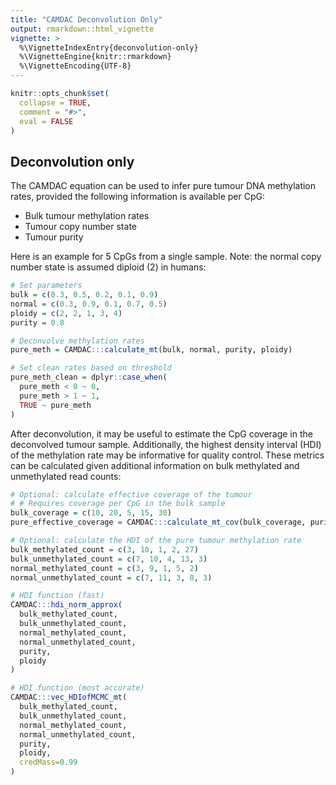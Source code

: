 ```yaml
---
title: "CAMDAC Deconvolution Only"
output: rmarkdown::html_vignette
vignette: >
  %\VignetteIndexEntry{deconvolution-only}
  %\VignetteEngine{knitr::rmarkdown}
  %\VignetteEncoding{UTF-8}
---
```


```r
knitr::opts_chunk$set(
  collapse = TRUE,
  comment = "#>",
  eval = FALSE
)
```

## Deconvolution only

The CAMDAC equation can be used to infer pure tumour DNA methylation rates, provided the following information is available per CpG:

* Bulk tumour methylation rates
* Tumour copy number state
* Tumour purity

Here is an example for 5 CpGs from a single sample. Note: the normal copy number state is assumed diploid (2) in humans:
```r

# Set parameters
bulk = c(0.3, 0.5, 0.2, 0.1, 0.9)
normal = c(0.3, 0.9, 0.1, 0.7, 0.5)
ploidy = c(2, 2, 1, 3, 4)
purity = 0.8

# Deconvolve methylation rates
pure_meth = CAMDAC:::calculate_mt(bulk, normal, purity, ploidy)

# Set clean rates based on threshold
pure_meth_clean = dplyr::case_when(
  pure_meth < 0 ~ 0,
  pure_meth > 1 ~ 1,
  TRUE ~ pure_meth
)

```

After deconvolution, it may be useful to estimate the CpG coverage in the deconvolved tumour sample. Additionally, the highest density interval (HDI) of the methylation rate may be informative for quality control. These metrics can be calculated given additional information on bulk methylated and unmethylated read counts:

```r

# Optional: calculate effective coverage of the tumour
# # Requires coverage per CpG in the bulk sample
bulk_coverage = c(10, 20, 5, 15, 30)
pure_effective_coverage = CAMDAC:::calculate_mt_cov(bulk_coverage, purity, ploidy)

# Optional: calculate the HDI of the pure tumour methylation rate
bulk_methylated_count = c(3, 10, 1, 2, 27)
bulk_unmethylated_count = c(7, 10, 4, 13, 3)
normal_methylated_count = c(3, 9, 1, 5, 2)
normal_unmethylated_count = c(7, 11, 3, 8, 3)

# HDI function (fast)
CAMDAC:::hdi_norm_approx(
  bulk_methylated_count,
  bulk_unmethylated_count,
  normal_methylated_count,
  normal_unmethylated_count,
  purity,
  ploidy
)

# HDI function (most accurate)
CAMDAC:::vec_HDIofMCMC_mt( 
  bulk_methylated_count,
  bulk_unmethylated_count,
  normal_methylated_count,
  normal_unmethylated_count,
  purity,
  ploidy,
  credMass=0.99
)
```
